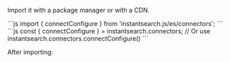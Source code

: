 Import it with a package manager or with a CDN.

<Tabs>
  <Tab title="Package manager">
    ```js
    import { connectConfigure } from 'instantsearch.js/es/connectors';
    ```
  </Tab>
  <Tab title="CDN">
    ```js
    const { connectConfigure } = instantsearch.connectors;
    // Or use instantsearch.connectors.connectConfigure()
    ```
  </Tab>
</Tabs>

After importing: